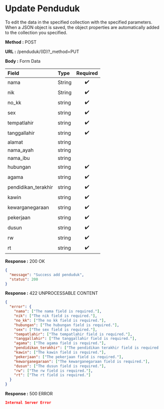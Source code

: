 
# Update Penduduk

To edit the data in the specified collection with the specified parameters.
When a JSON object is saved, the object properties are automatically added to the collection you specified.

**Method :** <Badge variant="success">POST</Badge>

**URL :** <Badge variant="dark">/penduduk/(ID)?_method=PUT</Badge>

**Body :** <Badge variant="warning">Form Data</Badge>

| Field               | Type    | Required |
| :----------         | :------ | :------: |
| nama                | String  |    ✔️    |
| nik                 | String  |    ✔️    |
| no_kk               | string  |    ✔️    |
| sex                 | string  |    ✔️    |
| tempatlahir         | string  |    ✔️    |
| tanggallahir        | string  |    ✔️    |
| alamat              | string  |           |
| nama_ayah           | string  |           |
| nama_ibu            | string  |           |
| hubungan            | string  |    ✔️    |
| agama               | string  |    ✔️    |
| pendidikan_terakhir | string  |    ✔️    |
| kawin               | string  |    ✔️    |
| kewarganegaraan     | string  |    ✔️    |
| pekerjaan           | string  |    ✔️    |
| dusun               | string  |    ✔️    |
| rw                  | string  |    ✔️    |
| rt                  | string  |    ✔️    |

**Response :** <BadgeOutline variant="success">200 OK</BadgeOutline>

```json
{
  "message": "Success add penduduk",
  "status": 200
}
```

**Response :** <BadgeOutline variant="info">422 UNPROCESSABLE CONTENT</BadgeOutline>

```json
{
  "error": {
    "nama": ["The nama field is required."],
    "nik": ["The nik field is required."],
    "no_kk": ["The no kk field is required."],
    "hubungan": ["The hubungan field is required."],
    "sex": ["The sex field is required."],
    "tempatlahir": ["The tempatlahir field is required."],
    "tanggallahir": ["The tanggallahir field is required."],
    "agama": ["The agama field is required."],
    "pendidikan_terakhir": ["The pendidikan terakhir field is required."],
    "kawin": ["The kawin field is required."],
    "pekerjaan": ["The pekerjaan field is required."],
    "kewarganegaraan": ["The kewarganegaraan field is required."],
    "dusun": ["The dusun field is required."],
    "rw": ["The rw field is required."],
    "rt": ["The rt field is required."]
  }
}
```

**Response :** <BadgeOutline variant="danger">500 ERROR</BadgeOutline>

```json
Internal Server Error
```
